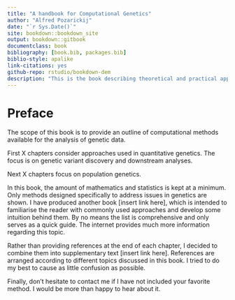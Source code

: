 ```yaml
--- 
title: "A handbook for Computational Genetics"
author: "Alfred Pozarickij"
date: "`r Sys.Date()`"
site: bookdown::bookdown_site
output: bookdown::gitbook
documentclass: book
bibliography: [book.bib, packages.bib]
biblio-style: apalike
link-citations: yes
github-repo: rstudio/bookdown-dem
description: "This is the book describing theoretical and practical approaches in analysis of genome data."
---
```


# Preface {-}

The scope of this book is to provide an outline of computational methods available for the analysis of genetic data.

First X chapters consider approaches used in quantitative genetics. The focus is on genetic variant discovery and
downstream analyses.

Next X chapters focus on population genetics.

In this book, the amount of mathematics and statistics is kept at a minimum. Only methods designed specifically to address issues in genetics are shown. I have produced another book [insert link here], which is intended to familiarise the reader with commonly used approaches and develop some intuition behind them. By no means the list is comprehensive and only serves as a quick guide. The internet provides much more information regarding this topic.

Rather than providing references at the end of each chapter, I decided to combine them into supplementary text [insert link here]. References are arranged according to different topics discussed in this book. I tried to do my best to cause as little confusion as possible.

Finally, don't hesitate to contact me if I have not included your favorite method. I would be more than happy to hear about it.



